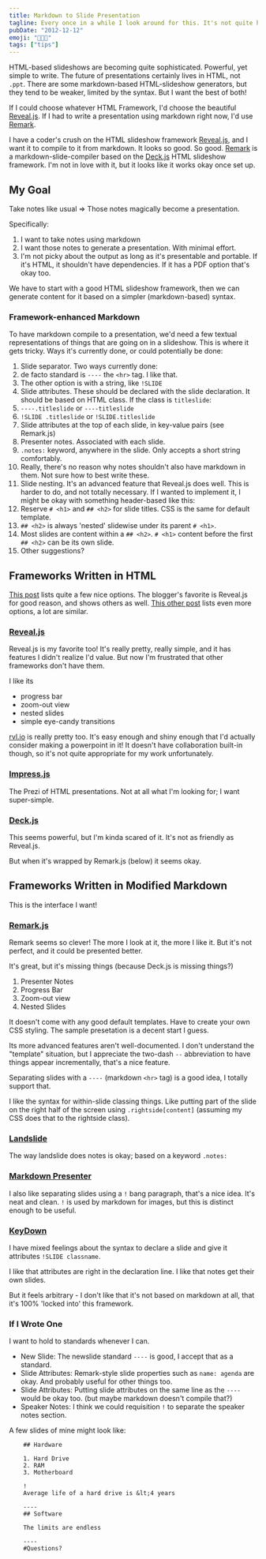 ```yaml
---
title: Markdown to Slide Presentation
tagline: Every once in a while I look around for this. It's not quite here yet.
pubDate: "2012-12-12"
emoji: "🧑🏻‍🏫"
tags: ["tips"]
---
```


HTML-based slideshows are becoming quite sophisticated. Powerful, yet simple to write. The future of presentations certainly lives in HTML, not `.ppt`. There are some markdown-based HTML-slideshow generators, but they tend to be weaker, limited by the syntax. But I want the best of both!

If I could choose whatever HTML Framework, I'd choose the beautiful [Reveal.js](http://lab.hakim.se/reveal-js/). If I had to write a presentation using markdown right now, I'd use [Remark](http://gnab.github.com/remark/).

I have a coder's crush on the HTML slideshow framework [Reveal.js](http://lab.hakim.se/reveal-js/), and I want it to compile to it from markdown. It looks so good. So good. [Remark](http://gnab.github.com/remark/) is a markdown-slide-compiler based on the [Deck.js](http://imakewebthings.com/deck.js/) HTML slideshow framework. I'm not in love with it, but it looks like it works okay once set up.

## My Goal

Take notes like usual => Those notes magically become a presentation.

Specifically:

1. I want to take notes using markdown
2. I want those notes to generate a presentation. With minimal effort.
3. I'm not picky about the output as long as it's presentable and portable. If it's HTML, it shouldn't have dependencies. If it has a PDF option that's okay too.

We have to start with a good HTML slideshow framework, then we can generate content for it based on a simpler (markdown-based) syntax.

### Framework-enhanced Markdown

To have markdown compile to a presentation, we'd need a few textual representations of things that are going on in a slideshow. This is where it gets tricky. Ways it's currently done, or could potentially be done:

1. Slide separator. Two ways currently done:
1. de facto standard is `----` the `<hr>` tag. I like that.
1. The other option is with a string, like `!SLIDE`
1. Slide attributes. These should be declared with the slide declaration. It should be based on HTML class. If the class is `titleslide`:
1. `----.titleslide` or `----titleslide`
1. `!SLIDE .titleslide` or `!SLIDE.titleslide`
1. Slide attributes at the top of each slide, in key-value pairs (see Remark.js)
1. Presenter notes. Associated with each slide.
1. `.notes:` keyword, anywhere in the slide. Only accepts a short string comfortably.
1. Really, there's no reason why notes shouldn't also have markdown in them. Not sure how to best write these.
1. Slide nesting. It's an advanced feature that Reveal.js does well. This is harder to do, and not totally necessary. If I wanted to implement it, I might be okay with something header-based like this:
1. Reserve `# <h1>` and `## <h2>` for slide titles. CSS is the same for default template.
1. `## <h2>` is always 'nested' slidewise under its parent `# <h1>`.
1. Most slides are content within a `## <h2>`. `# <h1>` content before the first `## <h2>` can be its own slide.
1. Other suggestions?

## Frameworks Written in HTML

[This post](http://www.sitepoint.com/5-free-html5-presentation-systems/) lists quite a few nice options. The blogger's favorite is Reveal.js for good reason, and shows others as well. [This other post](http://www.impressivewebs.com/html-slidedeck-toolkits/) lists even more options, a lot are similar.

### [Reveal.js](https://github.com/hakimel/reveal.js/)

Reveal.js is my favorite too! It's really pretty, really simple, and it has features I didn't realize I'd value. But now I'm frustrated that other frameworks don't have them.

I like its

- progress bar
- zoom-out view
- nested slides
- simple eye-candy transitions

[rvl.io](http://www.rvl.io) is really pretty too. It's easy enough and shiny enough that I'd actually consider making a powerpoint in it! It doesn't have collaboration built-in though, so it's not quite appropriate for my work unfortunately.

### [Impress.js](https://github.com/bartaz/impress.js/)

The Prezi of HTML presentations. Not at all what I'm looking for; I want super-simple.

### [Deck.js](https://github.com/imakewebthings/deck.js)

This seems powerful, but I'm kinda scared of it. It's not as friendly as Reveal.js.

But when it's wrapped by Remark.js (below) it seems okay.

## Frameworks Written in Modified Markdown

This is the interface I want!

### [Remark.js](http://github.com/gnab/remark)

Remark seems so clever! The more I look at it, the more I like it. But it's not perfect, and it could be presented better.

It's great, but it's missing things (because Deck.js is missing things?)

1. Presenter Notes
2. Progress Bar
3. Zoom-out view
4. Nested Slides

It doesn't come with any good default templates. Have to create your own CSS styling. The sample presetation is a decent start I guess.

Its more advanced features aren't well-documented. I don't understand the "template" situation, but I appreciate the two-dash `--` abbreviation to have things appear incrementally, that's a nice feature.

Separating slides with a `----` (markdown `<hr>` tag) is a good idea, I totally support that.

I like the syntax for within-slide classing things. Like putting part of the slide on the right half of the screen using `.rightside[content]` (assuming my CSS does that to the rightside class).

### [Landslide](https://github.com/adamzap/landslide#notes)

The way landslide does notes is okay; based on a keyword `.notes:`

### [Markdown Presenter](http://www.splinter.com.au/markdown-presentations/)

I also like separating slides using a `!` bang paragraph, that's a nice idea. It's neat and clean. `!` is used by markdown for images, but this is distinct enough to be useful.

### [KeyDown](https://github.com/infews/keydown)

I have mixed feelings about the syntax to declare a slide and give it attributes `!SLIDE classname`.

I like that attributes are right in the declaration line. I like that notes get their own slides.

But it feels arbitrary - I don't like that it's not based on markdown at all, that it's 100% 'locked into' this framework.

### If I Wrote One

I want to hold to standards whenever I can.

- New Slide: The newslide standard `----` is good, I accept that as a standard.
- Slide Attributes: Remark-style slide properties such as `name: agenda` are okay. And probably useful for other things too.
- Slide Attributes: Putting slide attributes on the same line as the `----` would be okay too. (but maybe markdown doesn't compile that?)
- Speaker Notes: I think we could requisition `!` to separate the speaker notes section.

A few slides of mine might look like:

```
    ## Hardware

    1. Hard Drive
    2. RAM
    3. Motherboard

    !
    Average life of a hard drive is &lt;4 years

    ----
    ## Software

    The limits are endless

    ----
    #Questions?
```
